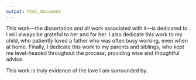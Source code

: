 ```yaml
---
output: html_document
---
```


This work---the dissertation and all work associated with it---is dedicated to \ldots. I will always be grateful to her and for her. I also dedicate this work to my child, who patiently loved a father who was often busy working, even when at home. Finally, I dedicate this work to my parents and siblings, who kept me level-headed throughout the process, providing wise and thoughtful advice.

This work is truly evidence of the love I am surrounded by.

\hspace{10.5 cm} \emph{Mphekeleli Hoohlo}

